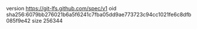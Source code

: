 version https://git-lfs.github.com/spec/v1
oid sha256:6079bb276021b6a5f6241c7fba05dd9ae773723c94cc1021fe6c8dfb085f9e42
size 256344
